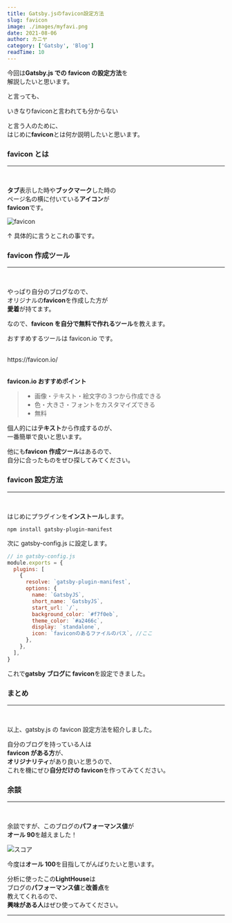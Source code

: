 ```yaml
---
title: Gatsby.jsのfavicon設定方法
slug: favicon
image: ./images/myfavi.png
date: 2021-08-06
author: カニヤ
category: ['Gatsby', 'Blog']
readTime: 10
---
```



今回は**Gatsby.js での favicon の設定方法**を<br/>
解説したいと思います。

と言っても、

<div className="ballon ballon-left">いきなりfaviconと言われても分からない</div>

と言う人のために、<br/>
はじめに**favicon**とは何か説明したいと思います。

### favicon とは

---

<br />

**タブ**表示した時や**ブックマーク**した時の<br />
ページ名の横に付いている**アイコン**が<br />
**favicon**です。

![favicon](./images/tab.png)

↑ 具体的に言うとこれの事です。

### favicon 作成ツール

---

<br />

やっぱり自分のブログなので、<br />
オリジナルの**favicon**を作成した方が<br />
**愛着**が持てます。

なので、**favicon を自分で無料で作れるツール**を教えます。

<span className="line line-yellow">おすすめするツールは favicon.io です。</span>
<br />
<br />

<Link to="https://favicon.io/" className="linkcolor link-text">
  https://favicon.io/
</Link>
<br />
<br />

**favicon.io おすすめポイント**

<blockquote display="info">

- 画像・テキスト・絵文字の３つから作成できる
- 色・大きさ・フォントをカスタマイズできる
- 無料

</blockquote>

個人的には**テキスト**から作成するのが、<br />
一番簡単で良いと思います。

他にも**favicon 作成ツール**はあるので、<br />
自分に合ったものをぜひ探してみてください。

### favicon 設定方法

---

<br />

はじめにプラグインを**インストール**します。

`npm install gatsby-plugin-manifest`

次に gatsby-config.js に設定します。

```js
// in gatsby-config.js
module.exports = {
  plugins: [
    {
      resolve: `gatsby-plugin-manifest`,
      options: {
        name: `GatsbyJS`,
        short_name: `GatsbyJS`,
        start_url: `/`,
        background_color: `#f7f0eb`,
        theme_color: `#a2466c`,
        display: `standalone`,
        icon: `faviconのあるファイルのパス`, //ここ
      },
    },
  ],
}
```

これで**gatsby ブログに favicon**を設定できました。

### まとめ

---

<br />

以上、gatsby.js の favicon 設定方法を紹介しました。

自分のブログを持っている人は<br/>
**favicon がある方**が、<br/>
**オリジナリティ**があり良いと思うので、<br/>
これを機にぜひ**自分だけの favicon**を作ってみてください。

### 余談

---

<br />

余談ですが、このブログの**パフォーマンス値**が<br />
**オール 90**を越えました！

![スコア](./images/level-up.png)

今度は**オール 100**を目指してがんばりたいと思います。

分析に使ったこの**LightHouse**は<br/>
ブログの**パフォーマンス値**と**改善点**を<br/>
教えてくれるので、<br/>
**興味がある人**はぜひ使ってみてください。

---
